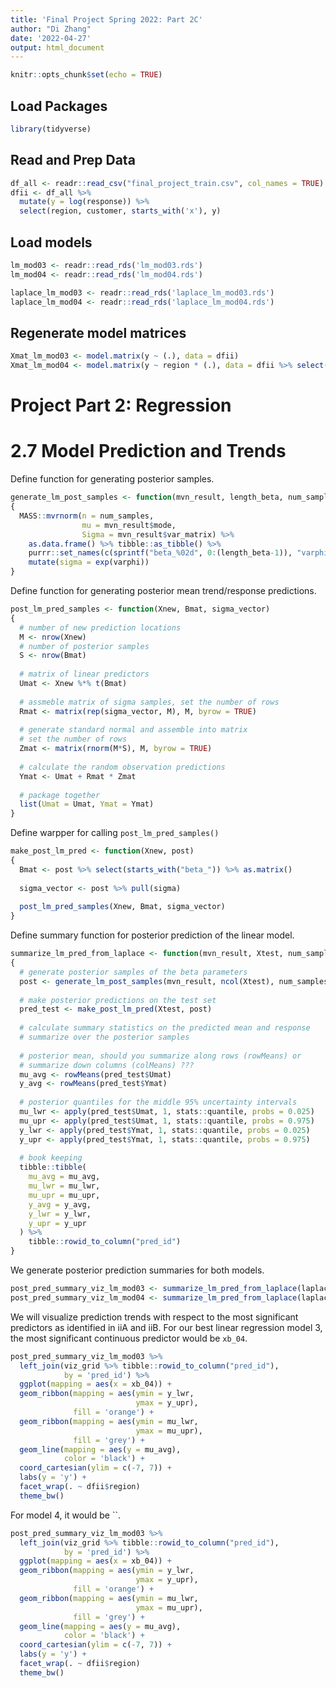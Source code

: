```yaml
---
title: 'Final Project Spring 2022: Part 2C'
author: "Di Zhang"
date: '2022-04-27'
output: html_document
---
```


```r
knitr::opts_chunk$set(echo = TRUE)
```

## Load Packages

```r
library(tidyverse)
```

## Read and Prep Data

```r
df_all <- readr::read_csv("final_project_train.csv", col_names = TRUE)
dfii <- df_all %>% 
  mutate(y = log(response)) %>% 
  select(region, customer, starts_with('x'), y)
```

## Load models
```r
lm_mod03 <- readr::read_rds('lm_mod03.rds')
lm_mod04 <- readr::read_rds('lm_mod04.rds')

laplace_lm_mod03 <- readr::read_rds('laplace_lm_mod03.rds')
laplace_lm_mod04 <- readr::read_rds('laplace_lm_mod04.rds')
```

## Regenerate model matrices
```r
Xmat_lm_mod03 <- model.matrix(y ~ (.), data = dfii)
Xmat_lm_mod04 <- model.matrix(y ~ region * (.), data = dfii %>% select(-customer))
```

# Project Part 2: Regression

# 2.7 Model Prediction and Trends
Define function for generating posterior samples.
```r
generate_lm_post_samples <- function(mvn_result, length_beta, num_samples)
{
  MASS::mvrnorm(n = num_samples,
                mu = mvn_result$mode,
                Sigma = mvn_result$var_matrix) %>% 
    as.data.frame() %>% tibble::as_tibble() %>% 
    purrr::set_names(c(sprintf("beta_%02d", 0:(length_beta-1)), "varphi")) %>% 
    mutate(sigma = exp(varphi))
}
```

Define function for generating posterior mean trend/response predictions.
```r
post_lm_pred_samples <- function(Xnew, Bmat, sigma_vector)
{
  # number of new prediction locations
  M <- nrow(Xnew)
  # number of posterior samples
  S <- nrow(Bmat)
  
  # matrix of linear predictors
  Umat <- Xnew %*% t(Bmat)
  
  # assmeble matrix of sigma samples, set the number of rows
  Rmat <- matrix(rep(sigma_vector, M), M, byrow = TRUE)
  
  # generate standard normal and assemble into matrix
  # set the number of rows
  Zmat <- matrix(rnorm(M*S), M, byrow = TRUE)
  
  # calculate the random observation predictions
  Ymat <- Umat + Rmat * Zmat
  
  # package together
  list(Umat = Umat, Ymat = Ymat)
}
```

Define warpper for calling `post_lm_pred_samples()`
```r
make_post_lm_pred <- function(Xnew, post)
{
  Bmat <- post %>% select(starts_with("beta_")) %>% as.matrix()
  
  sigma_vector <- post %>% pull(sigma)
  
  post_lm_pred_samples(Xnew, Bmat, sigma_vector)
}
```

Define summary function for posterior prediction of the linear model.
```r
summarize_lm_pred_from_laplace <- function(mvn_result, Xtest, num_samples)
{
  # generate posterior samples of the beta parameters
  post <- generate_lm_post_samples(mvn_result, ncol(Xtest), num_samples)
  
  # make posterior predictions on the test set
  pred_test <- make_post_lm_pred(Xtest, post)
  
  # calculate summary statistics on the predicted mean and response
  # summarize over the posterior samples
  
  # posterior mean, should you summarize along rows (rowMeans) or 
  # summarize down columns (colMeans) ???
  mu_avg <- rowMeans(pred_test$Umat)
  y_avg <- rowMeans(pred_test$Ymat)
  
  # posterior quantiles for the middle 95% uncertainty intervals
  mu_lwr <- apply(pred_test$Umat, 1, stats::quantile, probs = 0.025)
  mu_upr <- apply(pred_test$Umat, 1, stats::quantile, probs = 0.975)
  y_lwr <- apply(pred_test$Ymat, 1, stats::quantile, probs = 0.025)
  y_upr <- apply(pred_test$Ymat, 1, stats::quantile, probs = 0.975)
  
  # book keeping
  tibble::tibble(
    mu_avg = mu_avg,
    mu_lwr = mu_lwr,
    mu_upr = mu_upr,
    y_avg = y_avg,
    y_lwr = y_lwr,
    y_upr = y_upr
  ) %>% 
    tibble::rowid_to_column("pred_id")
}
```

We generate posterior prediction summaries for both models.
```r
post_pred_summary_viz_lm_mod03 <- summarize_lm_pred_from_laplace(laplace_lm_mod03, Xmat_lm_mod03, 2500)
post_pred_summary_viz_lm_mod04 <- summarize_lm_pred_from_laplace(laplace_lm_mod04, Xmat_lm_mod04, 2500)
```

We will visualize prediction trends with respect to the most significant predictors as identified in iiA and iiB. For our best linear regression model 3, the most significant continuous predictor would be `xb_04`.
```r
post_pred_summary_viz_lm_mod03 %>% 
  left_join(viz_grid %>% tibble::rowid_to_column("pred_id"),
            by = 'pred_id') %>% 
  ggplot(mapping = aes(x = xb_04)) +
  geom_ribbon(mapping = aes(ymin = y_lwr,
                            ymax = y_upr),
              fill = 'orange') +
  geom_ribbon(mapping = aes(ymin = mu_lwr,
                            ymax = mu_upr),
              fill = 'grey') +
  geom_line(mapping = aes(y = mu_avg),
            color = 'black') +
  coord_cartesian(ylim = c(-7, 7)) +
  labs(y = 'y') +
  facet_wrap(. ~ dfii$region)
  theme_bw()
```

For model 4, it would be ``.
```r
post_pred_summary_viz_lm_mod03 %>% 
  left_join(viz_grid %>% tibble::rowid_to_column("pred_id"),
            by = 'pred_id') %>% 
  ggplot(mapping = aes(x = xb_04)) +
  geom_ribbon(mapping = aes(ymin = y_lwr,
                            ymax = y_upr),
              fill = 'orange') +
  geom_ribbon(mapping = aes(ymin = mu_lwr,
                            ymax = mu_upr),
              fill = 'grey') +
  geom_line(mapping = aes(y = mu_avg),
            color = 'black') +
  coord_cartesian(ylim = c(-7, 7)) +
  labs(y = 'y') +
  facet_wrap(. ~ dfii$region)
  theme_bw()
```



